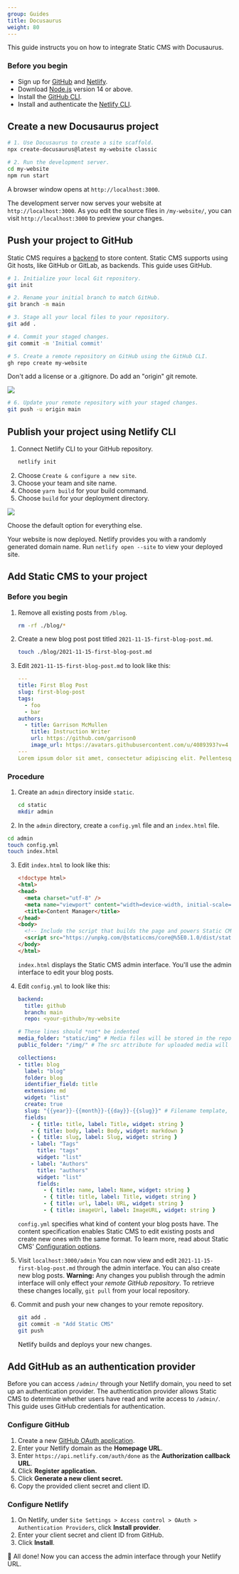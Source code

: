 ```yaml
---
group: Guides
title: Docusaurus
weight: 80
---
```

This guide instructs you on how to integrate Static CMS with Docusaurus.

### Before you begin

* Sign up for [GitHub](www.github.com) and [Netlify](www.netlify.com).
* Download [Node.js](https://nodejs.org/en/download/) version 14 or above.
* Install the [GitHub CLI](https://cli.github.com/).
* Install and authenticate the [Netlify CLI](https://docs.netlify.com/cli/get-started/).

## Create a new Docusaurus project

```bash
# 1. Use Docusaurus to create a site scaffold.
npx create-docusaurus@latest my-website classic

# 2. Run the development server.
cd my-website
npm run start
```

A browser window opens at `http://localhost:3000`. 

The development server now serves your website at `http://localhost:3000`. As you edit the source files in `/my-website/`, you can visit `http://localhost:3000` to preview your changes.

## Push your project to GitHub

Static CMS requires a [backend](/docs/backends-overview/) to store content. Static CMS supports using Git hosts, like GitHub or GitLab, as backends. This guide uses GitHub. 

```bash
# 1. Initialize your local Git repository.  
git init

# 2. Rename your initial branch to match GitHub.
git branch -m main

# 3. Stage all your local files to your repository.
git add . 

# 4. Commit your staged changes.
git commit -m 'Initial commit'

# 5. Create a remote repository on GitHub using the GitHub CLI.
gh repo create my-website
```

Don't add a license or a .gitignore. Do add an "origin" git remote.

![](/img/create-remote-repo.webp)

```bash
# 6. Update your remote repository with your staged changes. 
git push -u origin main
```

## Publish your project using Netlify CLI

1. Connect Netlify CLI to your GitHub repository.
   ```bash
   netlify init
   ```
2. Choose `Create & configure a new site`.
3. Choose your team and site name.
4. Choose `yarn build` for your build command.
5. Choose `build` for your deployment directory.

![](/img/create-remote-repo.webp)

Choose the default option for everything else. 

Your website is now deployed. Netlify provides you with a randomly generated domain name. Run `netlify open --site` to view your deployed site.

## Add Static CMS to your project

### Before you begin

1. Remove all existing posts from `/blog`.
   ```bash 
   rm -rf ./blog/*
   ```
2. Create a new blog post post titled `2021-11-15-first-blog-post.md`.
   ```bash
   touch ./blog/2021-11-15-first-blog-post.md
   ```
3. Edit `2021-11-15-first-blog-post.md` to look like this:
   ```yaml
   ---
   title: First Blog Post
   slug: first-blog-post
   tags:
     - foo
     - bar
   authors:
     - title: Garrison McMullen
       title: Instruction Writer
       url: https://github.com/garrison0
       image_url: https://avatars.githubusercontent.com/u/4089393?v=4
   ---
   Lorem ipsum dolor sit amet, consectetur adipiscing elit. Pellentesque elementum dignissim ultricies. Fusce rhoncus ipsum tempor eros aliquam consequat.
   ```

### Procedure

1. Create an `admin` directory inside `static`.
   ```bash
   cd static
   mkdir admin
   ```
2.  In the `admin` directory, create a `config.yml` file and an `index.html` file.
   ```bash
   cd admin
   touch config.yml
   touch index.html
   ```
3. Edit `index.html` to look like this:
   ```html
   <!doctype html>
   <html>
   <head>
     <meta charset="utf-8" />
     <meta name="viewport" content="width=device-width, initial-scale=1.0" />
     <title>Content Manager</title>
   </head>
   <body>
     <!-- Include the script that builds the page and powers Static CMS -->
     <script src="https://unpkg.com/@staticcms/core@%5E0.1.0/dist/static-cms-core.js"></script>
   </body>
   </html>
   ```
   `index.html` displays the Static CMS admin interface. You'll use the admin interface to edit your blog posts.
4. Edit `config.yml` to look like this: 
   ```yaml
   backend:
     title: github
     branch: main 
     repo: <your-github>/my-website
   
   # These lines should *not* be indented
   media_folder: "static/img" # Media files will be stored in the repo under static/images/uploads
   public_folder: "/img/" # The src attribute for uploaded media will begin with /images/uploads
   
   collections:
   - title: blog
     label: "blog"
     folder: blog
     identifier_field: title
     extension: md
     widget: "list"
     create: true
     slug: "{{year}}-{{month}}-{{day}}-{{slug}}" # Filename template, e.g., YYYY-MM-DD-title.md
     fields:
       - { title: title, label: Title, widget: string }
       - { title: body, label: Body, widget: markdown }
       - { title: slug, label: Slug, widget: string }
       - label: "Tags"
         title: "tags"
         widget: "list"
       - label: "Authors"
         title: "authors" 
         widget: "list"
         fields:
           - { title: name, label: Name, widget: string }
           - { title: title, label: Title, widget: string } 
           - { title: url, label: URL, widget: string } 
           - { title: imageUrl, label: ImageURL, widget: string } 
   ```

   `config.yml` specifies what kind of content your blog posts have. The content specification enables Static CMS to edit existing posts and create new ones with the same format. To learn more, read about Static CMS' [](/docs/configuration-options/)[Configuration options](/docs/configuration-options/).
5. Visit `localhost:3000/admin`
   You can now view and edit `2021-11-15-first-blog-post.md` through the admin interface. You can also create new blog posts. 
   **Warning:** Any changes you publish through the admin interface will only effect your *remote GitHub repository*. To retrieve these changes locally, `git pull` from your local repository.
6. Commit and push your new changes to your remote repository. 
   ```bash
   git add . 
   git commit -m "Add Static CMS"
   git push
   ```
   Netlify builds and deploys your new changes. 

## Add GitHub as an authentication provider

Before you can access `/admin/` through your Netlify domain, you need to set up an authentication provider. The authentication provider allows Static CMS to determine whether users have read and write access to `/admin/`. This guide uses GitHub credentials for authentication. 

### Configure GitHub 

1. Create a new [GitHub OAuth application](https://github.com/settings/applications/new). 
2. Enter your Netlify domain as the **Homepage URL**.
3. Enter `https://api.netlify.com/auth/done` as the **Authorization callback URL**.
4. Click **Register application.**
5. Click **Generate a new client secret.** 
6. Copy the provided client secret and client ID.

### Configure Netlify

1. On Netlify, under `Site Settings > Access control > OAuth > Authentication Providers`, click **Install provider**.
2. Enter your client secret and client ID from GitHub.
3. Click **Install**.

🎉 All done! Now you can access the admin interface through your Netlify URL.